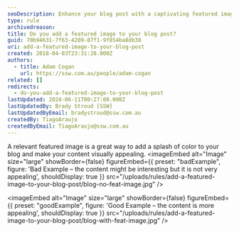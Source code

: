 ```yaml
---
seoDescription: Enhance your blog post with a captivating featured image, making it more visually appealing and increasing user engagement
type: rule
archivedreason:
title: Do you add a featured image to your blog post?
guid: 70b94631-7f63-4209-87f1-9f854ba8db38
uri: add-a-featured-image-to-your-blog-post
created: 2018-04-03T23:31:28.000Z
authors:
  - title: Adam Cogan
    url: https://ssw.com.au/people/adam-cogan
related: []
redirects:
  - do-you-add-a-featured-image-to-your-blog-post
lastUpdated: 2024-06-11T00:27:00.000Z
lastUpdatedBy: Brady Stroud [SSW]
lastUpdatedByEmail: bradystroud@ssw.com.au
createdBy: TiagoAraujo
createdByEmail: TiagoAraujo@ssw.com.au
---
```


A relevant featured image is a great way to add a splash of color to your blog and make your content visually appealing.
<imageEmbed
  alt="Image"
  size="large"
  showBorder={false}
  figureEmbed={{
    preset: "badExample",
    figure: 'Bad Example – the content might be interesting but it is not very appealing',
    shouldDisplay: true
  }}
  src="/uploads/rules/add-a-featured-image-to-your-blog-post/blog-no-feat-image.jpg"
/>

<imageEmbed
  alt="Image"
  size="large"
  showBorder={false}
  figureEmbed={{
    preset: "goodExample",
    figure: 'Good Example – the content is more appealing',
    shouldDisplay: true
  }}
  src="/uploads/rules/add-a-featured-image-to-your-blog-post/blog-with-feat-image.jpg"
/>
